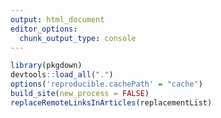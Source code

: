 ```yaml
---
output: html_document
editor_options: 
  chunk_output_type: console
---
```


```r
library(pkgdown)
devtools::load_all(".")
options('reproducible.cachePath' = "cache")
build_site(new_process = FALSE)
replaceRemoteLinksInArticles(replacementList)
```

